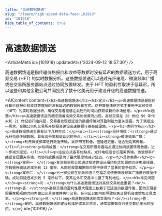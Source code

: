 ```yaml
---
title: "高速数据馈送"
slug: "/learn/high-speed-data-feed-101918"
id: "101918"
hide_table_of_contents: true
---
```



# 高速数据馈送

<ArticleMeta id={101918} updatedAt={'2024-09-12 18:57:30'} />
<div className='border-solid border-b border-t-0 my-4 border-[var(--ifm-color-gray-300)]' />

高速数据馈送是指传输价格报价和收益等数据时没有延迟的数据馈送方式，用于高频交易 (HFT) 的实时数据分析。这些数据馈送可以通过光纤电缆、微波频率广播或在交易所服务器站点通过协同放置转发。由于 HFT 的盈利性取决于低延迟，所以这些和其他金融公司共同投资了数十亿美元用于建设升级的高速数据馈送。

<AIContent content={`<h2>高速数据馈送</h2><h3>定义</h3><p>高速数据馈送是指在传输价格报价和收益等数据时没有延迟的数据传输方式。这种数据馈送方式主要用于高频交易（HFT）的实时数据分析，确保交易者能够在最短的时间内获取最新的市场信息。</p><h3>起源</h3><p>高速数据馈送的概念随着高频交易的发展而出现。高频交易在 20 世纪 90 年代末和 21 世纪初开始兴起，交易者发现低延迟的数据传输对其盈利能力至关重要。为了满足这一需求，金融公司和交易所开始投资建设高速数据传输基础设施。</p><h3>类别与特点</h3><p>高速数据馈送主要有以下几种方式：</p><ul><li><strong>光纤电缆：</strong>通过光纤电缆传输数据，具有高带宽和低延迟的特点。</li><li><strong>微波频率广播：</strong>利用微波频率进行数据传输，虽然带宽较低，但延迟更低，适合短距离传输。</li><li><strong>协同放置：</strong>在交易所服务器站点通过协同放置转发数据，进一步减少延迟。</li></ul><p>这些方式各有优缺点，光纤电缆适合长距离传输，微波频率广播适合短距离传输，而协同放置则是为了最大限度地减少延迟。</p><h3>具体案例</h3><p><strong>案例一：</strong>某高频交易公司通过投资建设从纽约到芝加哥的光纤电缆线路，将数据传输延迟减少到 13 毫秒，从而在股票和期货市场中获得了显著的竞争优势。</p><p><strong>案例二：</strong>另一家公司在伦敦和法兰克福之间使用微波频率广播进行数据传输，成功将延迟减少到 5 毫秒以下，使其在外汇交易中占据了有利地位。</p><h3>常见问题</h3><p><strong>问：</strong>为什么高速数据馈送对高频交易如此重要？<br/><strong>答：</strong>高频交易的盈利性很大程度上依赖于低延迟的数据传输，因为交易者需要在极短的时间内做出交易决策并执行交易。任何延迟都可能导致错失交易机会或增加交易成本。</p><p><strong>问：</strong>高速数据馈送的成本高吗？<br/><strong>答：</strong>是的，高速数据馈送的建设和维护成本非常高，通常需要数百万甚至数亿美元的投资。</p>`} id={101918} />
